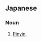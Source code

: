 ==Japanese==
{{ja-kanjitab|yomi=irr|sort=ひんいん}}

===Noun===
{{ja-noun|ぴんいん|ピンイン}}

# [[Pinyin]], {{alternative spelling of|拼音|lang=ja}}